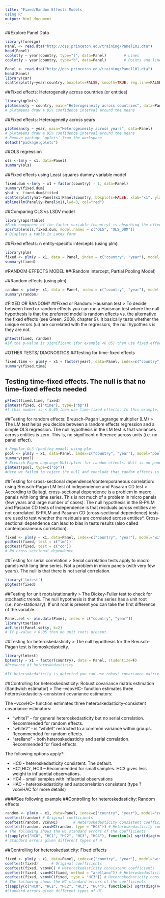 ```yaml
---
title: "Fixed/Random Effects Models
using R"
output: html_document
---
```

##Explore Panel Data
```r
library(foreign)
Panel <- read.dta("http://dss.princeton.edu/training/Panel101.dta")
head(Panel)
coplot(y ~ year|country, type="l", data=Panel)        # Lines
coplot(y ~ year|country, type="b", data=Panel)        # Points and lines
```

```r
Panel <- read.dta("http://dss.princeton.edu/training/Panel101.dta")
head(Panel)
library(car)
scatterplot(y~year|country, boxplots=FALSE, smooth=TRUE, reg.line=FALSE, data=Panel)
```

##Fixed effects: Heterogeneity across countries (or entities)
```r
library(gplots)
plotmeans(y ~ country, main="Heterogeineity across countries", data=Panel)
# plotmeans draw a 95% confidence interval around the means
```
##Fixed effects: Heterogeneity across years
```r
plotmeans(y ~ year, main="Heterogeineity across years", data=Panel)
# plotmeans draw a 95% confidence interval around the means
# Remove package ‘gplots’ from the workspace
detach("package:gplots")
```

##OLS regression
```r
ols <-lm(y ~ x1, data=Panel)
summary(ols)
```

##Fixed effects using Least squares dummy variable model
```r
fixed.dum <-lm(y ~ x1 + factor(country) - 1, data=Panel)
summary(fixed.dum)
yhat <- fixed.dum$fitted
scatterplot(yhat~Panel$x1|Panel$country, boxplots=FALSE, xlab="x1", ylab="yhat",smooth=FALSE)
abline(lm(Panel$y~Panel$x1),lwd=3, col="red")
```

##Comparing OLS vs LSDV model
```r
library(apsrtable)
#Each component of the factor variable (country) is absorbing the effects particular to each country. Predictor x1 was not significant in the OLS model, once controlling for differences across countries, x1 became significant in the OLS_DUM (i.e. LSDV model).
apsrtable(ols,fixed.dum, model.names = c("OLS", "OLS_DUM"))
# Displays a table in Latex form
```
##Fixed effects: n entity-specific intercepts (using plm)
```r
library(plm)
fixed <- plm(y ~ x1, data = Panel, index = c("country", "year"), model = "within")
summary(fixed)
```
#RANDOM-EFFECTS MODEL 
##(Random Intercept, Partial Pooling Model)

##Random effects (using plm)
```r
random <- plm(y~ x1, data = Panel, index = c("country", "year"), model = "random")
summary(random)
```
#FIXED OR RANDOM?
##Fixed or Random: Hausman test
> To decide between fixed or random effects you can run a Hausman test where the null hypothesis is that the preferred model is random effects vs. the alternative the fixed effects (see Green, 2008, chapter 9). It basically tests whether the unique errors (ui) are correlated with the regressors, the null hypothesis is they are not.

```r
phtest(fixed, random)
#If the p-value is significant (for example <0.05) then use fixed effects, if not use random effects.
```
#OTHER TESTS/ DIAGNOSTICS
##Testing for time-fixed effects
```r
fixed.time <- plm(y ~ x1 + factor(year), data=Panel, index=c("country", "year"), model="within")
summary(fixed.time)
```
## Testing time-fixed effects. The null is that no time-fixed effects needed
```r
pFtest(fixed.time, fixed)
plmtest(fixed, c("time"), type=("bp"))
#f this number is < 0.05 then use time-fixed effects. In this example, no need to use time-fixed effects.
```
##Testing for random effects: Breusch-Pagan Lagrange multiplier (LM)
> The LM test helps you decide between a random effects regression and a simple OLS regression.
The null hypothesis in the LM test is that variances across entities is zero. This is, no significant difference across units (i.e. no panel effect).

```r
# Regular OLS (pooling model) using plm
pool <- plm(y ~ x1, data=Panel, index=c("country", "year"), model="pooling") 
summary(pool)
# Breusch-Pagan Lagrange Multiplier for random effects. Null is no panel effect (i.e. OLS better).
plmtest(pool, type=c("bp"))
#Here we failed to reject the null and conclude that random effects is not appropriate. This is, no evidence of significant differences across countries, therefore you can run a simple OLS regression.
```
##Testing for cross-sectional dependence/contemporaneous correlation: using Breusch-Pagan LM test of independence and Pasaran CD test
> According to Baltagi, cross-sectional dependence is a problem in macro panels with long time series. This is not much of a problem in micro panels (few years and large number of cases).
The null hypothesis in the B-P/LM and Pasaran CD tests of independence is that residuals across entities are not correlated. B-P/LM and Pasaran CD (cross-sectional dependence) tests are used to test whether the residuals are correlated across entities*. Cross-sectional dependence can lead to bias in tests results (also called contemporaneous correlation).

```r
fixed <- plm(y ~ x1, data=Panel, index=c("country", "year"), model="within") 
pcdtest(fixed, test = c("lm"))
pcdtest(fixed, test = c("cd"))
#￼No cross-sectional dependence
```
##Testing for serial correlation
> Serial correlation tests apply to macro panels with long time series. Not a problem in micro panels (with very few years). The null is that there is not serial correlation.

```r
library('lmtest')
pbgtest(fixed)
```
##Testing for unit roots/stationarity
> The Dickey-Fuller test to check for stochastic trends. The null hypothesis is that the series has a unit root (i.e. non-stationary). If unit root is present you can take the first difference of the variable.

```r
Panel.set <- plm.data(Panel, index = c("country", "year"))
library(tseries)
adf.test(Panel.set$y, k=2)
#￼If p-value < 0.05 then no unit roots present.
```

##Testing for heteroskedasticity
> The null hypothesis for the Breusch-Pagan test is homoskedasticity.

```r
library(lmtest)
bptest(y ~ x1 + factor(country), data = Panel, studentize=F)
#Presence of heteroskedasticity

#If hetersokedaticity is detected you can use robust covariance matrix to account for it. See the following.
```

##Controlling for heteroskedasticity: Robust covariance matrix estimation (Sandwich estimator)
> The --vcovHC– function estimates three heteroskedasticity-consistent covariance estimators:

The --vcovHC– function estimates three heteroskedasticity-consistent covariance estimators:

* "white1" - for general heteroskedasticity but no serial correlation. Recommended for random effects.
* "white2" - is "white1" restricted to a common variance within groups. Recommended for random effects.
* "arellano" - both heteroskedasticity and serial correlation. Recommended for fixed effects.

The following options apply*:

* HC0 - heteroskedasticity consistent. The default.
* HC1,HC2, HC3 – Recommended for small samples. HC3 gives less weight to influential
     observations.
* HC4 - small samples with influential observations
* HAC - heteroskedasticity and autocorrelation consistent (type ?vcovHAC for more
details)

####See following example
##Controlling for heteroskedasticity: Random effects
```r
random <- plm(y ~ x1, data=Panel, index=c("country", "year"), model="random") 
coeftest(random) # Original coefficients
coeftest(random, vcovHC)       # Heteroskedasticity consistent coefficients
coeftest(random, vcovHC(random, type = "HC3")) # Heteroskedasticity consistent coefficients, type 3
# The following shows the HC standard errors of the coefficients
t(sapply(c("HC0", "HC1", "HC2", "HC3", "HC4"), function(x) sqrt(diag(vcovHC(random, type = x)))))
#￼Standard errors given different types of H
```
##Controlling for heteroskedasticity: Fixed effects
```r
fixed <- plm(y ~ x1, data=Panel, index=c("country", "year"), model="within")
coeftest(fixed)      # Original coefficients
coeftest(fixed, vcovHC) # Heteroskedasticity consistent coefficients
coeftest(fixed, vcovHC(fixed, method = "arellano")) # Heteroskedasticity consistent coefficients (Arellano)
coeftest(fixed, vcovHC(fixed, type = "HC3")) # Heteroskedasticity consistent coefficients, type 3
# The following shows the HC standard errors of the coefficients
t(sapply(c("HC0", "HC1", "HC2", "HC3", "HC4"), function(x) sqrt(diag(vcovHC(fixed, type = x)))))
#Standard errors given different types of HC.

```


